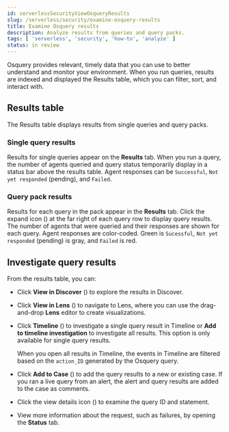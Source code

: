 ```yaml
---
id: serverlessSecurityViewOsqueryResults
slug: /serverless/security/examine-osquery-results
title: Examine Osquery results
description: Analyze results from queries and query packs.
tags: [ 'serverless', 'security', 'how-to', 'analyze' ]
status: in review
---
```


<DocBadge template="technical preview" />
<div id="view-osquery-results"></div>

Osquery provides relevant, timely data that you can use to better understand and monitor your environment. When you run queries, results are indexed and displayed the Results table, which you can filter, sort, and interact with.

<div id="osquery-result-types"></div>

## Results table
The Results table displays results from single queries and query packs.

<div id="review-single-osquery-results"></div>

### Single query results

Results for single queries appear on the **Results** tab. When you run a query, the number of agents queried and query status temporarily display in a status bar above the results table. Agent responses can be `Successful`, `Not yet responded` (pending), and `Failed`.

<DocImage size="xl" url="../images/view-osquery-results/-osquery-single-query-results.png" alt="Shows query results" />

<div id="review-pack-osquery-results"></div>

### Query pack results

Results for each query in the pack appear in the **Results** tab. Click the expand icon (<DocIcon type="arrowDown" title="Markdown" />) at the far right of each query row to display query results. The number of agents that were queried and their responses are shown for each query. Agent responses are color-coded. Green is `Sucessful`, `Not yet responded` (pending) is gray, and `Failed` is red.

<DocImage size="xl" url="../images/view-osquery-results/-osquery-pack-query-results.png" alt="Shows query results" />

<div id="investigate-osquery-results"></div>

## Investigate query results

From the results table, you can:

* Click **View in Discover** (<DocIcon type="discoverApp" title="View in Discover app" />) to explore the results in Discover.
* Click **View in Lens** (<DocIcon type="lensApp" title="View in Lens app" />) to navigate to Lens, where you can use the drag-and-drop **Lens** editor to create visualizations.
* Click **Timeline** (<DocIcon type="timeline" title="Timeline" />) to investigate a single query result in Timeline or **Add to timeline investigation** to investigate all results. This option is only available for single query results.

    When you open all results in Timeline, the events in Timeline are filtered based on the `action_ID` generated by the Osquery query.

* Click **Add to Case** (<DocIcon type="casesApp" title="Cases" />) to add the query results to a new or existing case. If you ran a live query from an alert, the alert and query results are added to the case as comments.
* Click the view details icon (<DocIcon type="expand" title="View details" />) to examine the query ID and statement.  
* View more information about the request, such as failures, by opening the **Status** tab.

